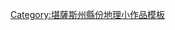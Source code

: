 {{asbox
| image     = Flag of Kansas.svg
| pix       = 
| subject   = 地理
| qualifier = 堪薩斯州[[富蘭克林縣 (堪薩斯州)|富蘭克林縣]]
| category  = 中東堪薩斯州地理小作品
| tempsort  =  Franklin
| name      = Template:FranklinCountyKS-geo-stub
}}
<noinclude>
[[Category:堪薩斯州縣份地理小作品模板]]
</noinclude>